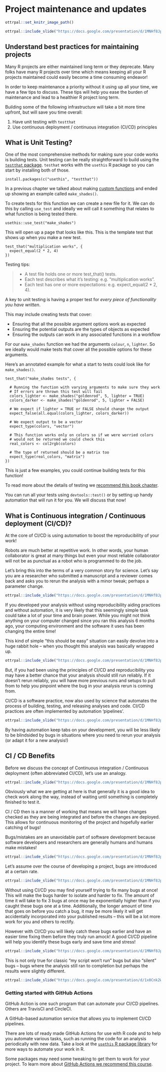 
# Project maintenance and updates

```r
ottrpal::set_knitr_image_path()
```

```r
ottrpal::include_slide("https://docs.google.com/presentation/d/1MNHf8JpolaEP_vQ_kB-1xRBF9wo3haCArRu117hBoHA/edit#slide=id.g21a84b32106_0_58")
```

## Understand best practices for maintaining projects

Many R projects are either maintained long term or they deprecate. Many folks have many R projects over time which means keeping all your R projects maintained could easily become a time consuming endeavor!

In order to keep maintenance a priority without it using up all your time, we have a few tips to discuss. These tips will help you ease the burden of maintenance and lead to a healthier R project long term.

Building some of the following infrastructure will take a bit more time upfront, but will save you time overall:

1. Have unit testing with `testthat`
2. Use continuous deployment / continuous integration (CI/CD) principles

## What is Unit Testing?

One of the most comprehensive methods for making sure your code works is building tests. Unit testing can be really straightforward to build using the [`testthat` package](https://testthat.r-lib.org/). `testhat` works with the `usethis` R package so you can start by installing both of those.

```
install.packages(c("usethis", "testthat"))
```

In a previous chapter we talked about making [custom functions](https://hutchdatascience.org/Tools_for_Reproducible_Workflows_in_R/functions.html) and ended up showing an example called `make_shades()`.


To create tests for this function we can create a new file for it. We can do this by calling `use_test` and ideally we will call it something that relates to what function is being tested there.

```
usethis::use_test("make_shades")
```

This will open up a page that looks like this. This is the template test that shows up when you make a new test.

```
test_that("multiplication works", {
  expect_equal(2 * 2, 4)
})
```

Testing tips:

> - A test file holds one or more test_that() tests.
> - Each test describes what it’s testing: e.g. “multiplication works”.
> - Each test has one or more expectations: e.g. expect_equal(2 * 2, 4).

A key to unit testing is having a proper test for *every piece of functionality you have written*.

This may include creating tests that cover:

- Ensuring that all the possible argument options work as expected
- Ensuring the potential outputs are the types of objects as expected
- Ensuring the outputs can work in any associated functions in a workflow

For our `make_shades` function we had the arguments `colour`, `n`, `lighter`. So we ideally would make tests that cover all the possible options for these arguments.

Here's an annotated example for what a start to tests could look like for `make_shades()`.

```
test_that("make_shades tests", {

  # Running the function with varying arguments to make sure they work
  # If errors are thrown this test will fail
  colors_lighter <- make_shades("goldenrod", 5, lighter = TRUE)
  colors_darker <- make_shades("goldenrod", 5, lighter = FALSE)

  # We expect if lighter = TRUE or FALSE should change the output
  expect_false(all.equal(colors_lighter, colors_darker))

  # We expect output to be a vector
  expect_type(colors, "vector")

  # This function works only on colors so if we were worried colors
  # would not be returned we could check this
  real_colors <- col2rgb(colors)

  # The type of returned should be a matrix too
  expect_type(real_colors, "matrix")
})
```
This is just a few examples, you could continue building tests for this function!

To read more about the details of testing we [recommend this book chapter](https://r-pkgs.org/testing-basics.html).

You can run all your tests using `devtools::test()` or by setting up handy automation that will run it for you. We will discuss that now!

## What is Continuous integration / Continuous deployment (CI/CD)?

At the core of CI/CD is using automation to boost the reproducibility of your work!

Robots are much better at repetitive work. In other words, your human collaborator is great at many things but even your most reliable collaborator will not be as punctual as a robot who is programmed to do the job.

Let's bring this into the terms of a very common story for science. Let's say you are a researcher who submitted a manuscript and a reviewer comes back and asks you to rerun the analysis with a minor tweak; perhaps a parameter change.

```r
ottrpal::include_slide("https://docs.google.com/presentation/d/1MNHf8JpolaEP_vQ_kB-1xRBF9wo3haCArRu117hBoHA/edit#slide=id.g33bf0789107_300_812")
```

If you developed your analysis without using reproducibility aiding practices and without automation, it is very likely that this seemingly simple task could take a lot of your time and brain power. While you might not think anything on your computer changed since you ran this analysis 6 months ago, your computing environment and the software it uses has been changing the entire time!

This kind of simple "this should be easy" situation can easily devolve into a huge rabbit hole -- when you thought this analysis was basically wrapped up.

```r
ottrpal::include_slide("https://docs.google.com/presentation/d/1MNHf8JpolaEP_vQ_kB-1xRBF9wo3haCArRu117hBoHA/edit#slide=id.g33bf0789107_300_1533")
```

But, if you had been using the principles of CI/CD and reproducibility you may have a better chance that your analysis should still run reliably. If it doesn't rerun reliably, you will have more previous runs and setups to pull from to help you pinpoint where the bug in your analysis rerun is coming from.

:::dictionary
CI/CD is a software practice, now also used by science that automates the process of building, testing, and releasing analyses and code.  CI/CD practices are often implemented by automation 'pipelines'. 
:::

```r
ottrpal::include_slide("https://docs.google.com/presentation/d/1MNHf8JpolaEP_vQ_kB-1xRBF9wo3haCArRu117hBoHA/edit#slide=id.g33bf0789107_300_1947")
```

By having automation keep tabs on your development, you will be less likely to be blindsided by bugs in situations where you need to rerun your analysis (or adapt it for a new analysis!)

## CI / CD Benefits

Before we discuss the concept of Continuous integration / Continuous deployment (often abbreviated CI/CD), let's use an analogy.


```r
ottrpal::include_slide("https://docs.google.com/presentation/d/1MNHf8JpolaEP_vQ_kB-1xRBF9wo3haCArRu117hBoHA/edit#slide=id.g33bf0789107_300_374")
```

Obviously what we are getting at here is that generally it is a good idea to check work along the way, instead of waiting until something is completely finished to test it.

CI / CD then is a manner of working that means we will have changes checked as they are being integrated and before the changes are deployed. This allows for continuous monitoring of the project and hopefully earlier catching of bugs!

Bugs/mistakes are an unavoidable part of software development because software developers and researchers are generally humans and humans make mistakes!

```r
ottrpal::include_slide("https://docs.google.com/presentation/d/1MNHf8JpolaEP_vQ_kB-1xRBF9wo3haCArRu117hBoHA/edit#slide=id.g33bf0789107_300_537")
```

Let's assume over the course of developing a project, bugs are introduced at a certain rate.

```r
ottrpal::include_slide("https://docs.google.com/presentation/d/1MNHf8JpolaEP_vQ_kB-1xRBF9wo3haCArRu117hBoHA/edit#slide=id.g33bf0789107_300_567")
```

Without using CI/CD you may find yourself trying to fix many bugs at once! This will make the bugs harder to isolate and harder to fix. The amount of time it will take to fix 3 bugs at once may be exponentially higher than if you caught these bugs one at a time. Additionally, the longer amount of time that goes on before you catch a bug, it may be more likely it will get accidentally incorporated into your published results -- this will be a lot more work for you and others to rectify.

However with CI/CD you will likely catch these bugs earlier and have an easier time fixing them before they truly run amock! A good CI/CD pipeline will help you identify these bugs early and save time and stress!

```r
ottrpal::include_slide("https://docs.google.com/presentation/d/1MNHf8JpolaEP_vQ_kB-1xRBF9wo3haCArRu117hBoHA/edit#slide=id.g33bf0789107_300_612")
```

This is not only true for classic "my script won't run" bugs but also "silent" bugs -- bugs where the analysis still ran to completion but perhaps the results were slightly different.

```r
ottrpal::include_slide("https://docs.google.com/presentation/d/1x0Cnk2Wcsg8HYkmXnXo_0PxmYCxAwzVrUQzb8DUDvTA/edit#slide=id.g286f0c8db1a_0_33")
```

### Getting started with GitHub Actions

GitHub Action is one such program that can automate your CI/CD pipelines. Others are TravisCI and CircleCI. 

:::dictionary
A GitHub-based automation service that allows you to implement CI/CD pipelines.
::: 

There are lots of ready made GitHub Actions for use with R code and to help you automate various tasks, such as running the code for an analysis periodically with new data. Take a look at the [`usethis` R package library]( [https://usethis.r-lib.org/reference/github_actions.html) for more ways to automate your work in R.

Some packages may need some tweaking to get them to work for your project. To learn more about [GitHub Actions we recommend this course](https://hutchdatascience.org/GitHub_Automation_for_Scientists/).

